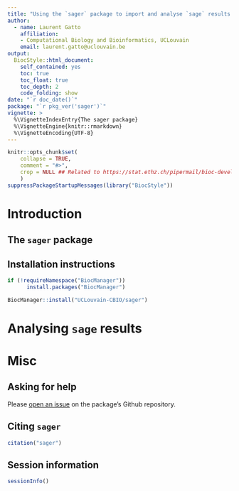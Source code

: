 ```yaml
---
title: "Using the `sager` package to import and analyse `sage` results in R"
author:
  - name: Laurent Gatto
    affiliation:
    - Computational Biology and Bioinformatics, UCLouvain
    email: laurent.gatto@uclouvain.be
output:
  BiocStyle::html_document:
    self_contained: yes
    toc: true
    toc_float: true
    toc_depth: 2
    code_folding: show
date: "`r doc_date()`"
package: "`r pkg_ver('sager')`"
vignette: >
  %\VignetteIndexEntry{The sager package}
  %\VignetteEngine{knitr::rmarkdown}
  %\VignetteEncoding{UTF-8}
---
```


```r
knitr::opts_chunk$set(
    collapse = TRUE,
    comment = "#>",
    crop = NULL ## Related to https://stat.ethz.ch/pipermail/bioc-devel/2020-April/016656.html
    )
suppressPackageStartupMessages(library("BiocStyle"))
```


# Introduction

## The `sager` package

## Installation instructions

```r
if (!requireNamespace("BiocManager"))
      install.packages("BiocManager")

BiocManager::install("UCLouvain-CBIO/sager")
```

# Analysing `sage` results


# Misc

## Asking for help

Please [open an issue](https://github.com/UCLouvain-CBIO/sager/issues)
on the package's Github repository.

## Citing `sager`

```r
citation("sager")
```

## Session information

```r
sessionInfo()
```
